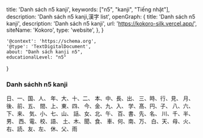   title: 'Danh sách n5 kanji',
  keywords: ["n5", "kanji", "Tiếng nhật"],
  description: 'Danh sách n5 kanji,漢字 list',
  openGraph: {
    title: 'Danh sách n5 kanji',
    description: 'Danh sách n5 kanji',
    url: 'https://kokoro-silk.vercel.app/',
    siteName: 'Kokoro',
    type: 'website',
  },
}

    '@context': 'https://schema.org',
    '@type': 'TextDigitalDocument',
    about: "Danh sách kanji n5",
    educationalLevel: "n5"
}

### Danh sáchh n5 kanji
<Link href="/kanji/日">日</Link>、<Link href="/kanji/一">一</Link>、<Link href="/kanji/国">国</Link>、<Link href="/kanji/人">人</Link>、
<Link href="/kanji/年">年</Link>、<Link href="/kanji/大">大</Link>、<Link href="/kanji/十">十</Link>、<Link href="/kanji/二">二</Link>、
<Link href="/kanji/本">本</Link>、<Link href="/kanji/中">中</Link>、<Link href="/kanji/長">長</Link>、<Link href="/kanji/出">出</Link>、
<Link href="/kanji/三">三</Link>、<Link href="/kanji/時">時</Link>、<Link href="/kanji/行">行</Link>、<Link href="/kanji/見">見</Link>、
<Link href="/kanji/月">月</Link>、<Link href="/kanji/後">後</Link>、<Link href="/kanji/前">前</Link>、<Link href="/kanji/五">五</Link>、
<Link href="/kanji/間">間</Link>、<Link href="/kanji/上">上</Link>、<Link href="/kanji/東">東</Link>、<Link href="/kanji/四">四</Link>、
<Link href="/kanji/今">今</Link>、<Link href="/kanji/金">金</Link>、<Link href="/kanji/九">九</Link>、<Link href="/kanji/入">入</Link>、
<Link href="/kanji/学">学</Link>、<Link href="/kanji/髙">髙</Link>、<Link href="/kanji/円">円</Link>、<Link href="/kanji/子">子</Link>、
<Link href="/kanji/八">八</Link>、<Link href="/kanji/六">六</Link>、<Link href="/kanji/下">下</Link>、<Link href="/kanji/来">来</Link>、
<Link href="/kanji/気">気</Link>、<Link href="/kanji/小">小</Link>、<Link href="/kanji/七">七</Link>、<Link href="/kanji/山">山</Link>、
<Link href="/kanji/話">話</Link>、<Link href="/kanji/女">女</Link>、<Link href="/kanji/北">北</Link>、<Link href="/kanji/午">午</Link>、
<Link href="/kanji/百">百</Link>、<Link href="/kanji/書">書</Link>、<Link href="/kanji/先">先</Link>、<Link href="/kanji/名">名</Link>、
<Link href="/kanji/川">川</Link>、<Link href="/kanji/千">千</Link>、<Link href="/kanji/半">半</Link>、<Link href="/kanji/男">男</Link>、
<Link href="/kanji/西">西</Link>、<Link href="/kanji/電">電</Link>、<Link href="/kanji/校">校</Link>、<Link href="/kanji/語">語</Link>、
<Link href="/kanji/土">土</Link>、<Link href="/kanji/木">木</Link>、<Link href="/kanji/聞">聞</Link>、<Link href="/kanji/食">食</Link>、
<Link href="/kanji/車">車</Link>、<Link href="/kanji/何">何</Link>、<Link href="/kanji/南">南</Link>、<Link href="/kanji/万">万</Link>、
<Link href="/kanji/白">白</Link>、<Link href="/kanji/天">天</Link>、<Link href="/kanji/母">母</Link>、<Link href="/kanji/火">火</Link>、
<Link href="/kanji/右">右</Link>、<Link href="/kanji/読">読</Link>、<Link href="/kanji/友">友</Link>、<Link href="/kanji/左">左</Link>、
<Link href="/kanji/休">休</Link>、<Link href="/kanji/父">父</Link>、<Link href="/kanji/雨">雨</Link>
